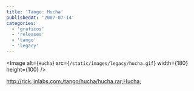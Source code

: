 ```yaml
---
title: 'Tango: Hucha'
publishedAt: '2007-07-14'
categories:
  - 'graficos'
  - 'releases'
  - 'tango'
  - 'legacy'
---
```


\<Image
alt={`Hucha`}
src={`/static/images/legacy/hucha.gif`}
width={180}
height={100}
/>

http://rick.jinlabs.com;/tango/hucha/hucha.rar;Hucha;
